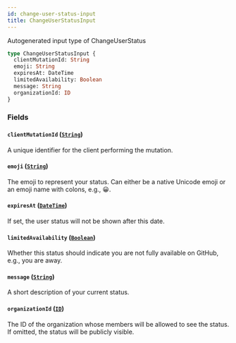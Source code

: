```yaml
---
id: change-user-status-input
title: ChangeUserStatusInput
---
```


Autogenerated input type of ChangeUserStatus

```graphql
type ChangeUserStatusInput {
  clientMutationId: String
  emoji: String
  expiresAt: DateTime
  limitedAvailability: Boolean
  message: String
  organizationId: ID
}
```

### Fields

#### `clientMutationId` ([`String`](/docs/api/scalars/string))

A unique identifier for the client performing the mutation.

#### `emoji` ([`String`](/docs/api/scalars/string))

The emoji to represent your status. Can either be a native Unicode emoji or an emoji name with colons, e.g., :grinning:.

#### `expiresAt` ([`DateTime`](/docs/api/scalars/date-time))

If set, the user status will not be shown after this date.

#### `limitedAvailability` ([`Boolean`](/docs/api/scalars/boolean))

Whether this status should indicate you are not fully available on GitHub, e.g., you are away.

#### `message` ([`String`](/docs/api/scalars/string))

A short description of your current status.

#### `organizationId` ([`ID`](/docs/api/scalars/id))

The ID of the organization whose members will be allowed to see the status. If
omitted, the status will be publicly visible.

